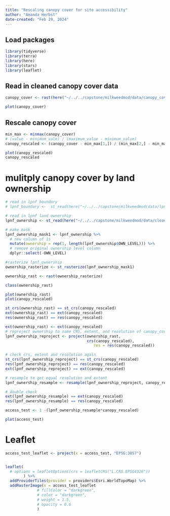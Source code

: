 ```yaml
---
title: "Rescaling canopy cover for site accessibility"
author: "Amanda Herbst"
date-created: "Feb 29, 2024"
---
```


## Load packages
```r
library(tidyverse)
library(terra)
library(here)
library(stars)
library(leaflet)
```

## Read in cleaned canopy cover data
```r
canopy_cover <- rast(here("~/../../capstone/milkweedmod/data/canopy_cover/canopy_cover_cleaned.tif"))

plot(canopy_cover)
```

## Rescale canopy cover

```r
min_max <- minmax(canopy_cover) 
# (value - minimum_vale) / (maximum_value - minimum_value)
canopy_rescaled <- (canopy_cover - min_max[1,]) / (min_max[2,] - min_max[1,])

plot(canopy_rescaled)
canopy_rescaled
```
# mulitply canopy cover by land ownership

```r
# read in lpnf boundary
# lpnf_boundary <-  st_read(here("~/../../capstone/milkweedmod/data/lpnf_boundary_data/lpnf_boundary"))

# read in lpnf land ownership
lpnf_ownership <- st_read(here("~/../../capstone/milkweedmod/data/clean_data/lpnf_land_ownership/lpnf_land_ownership.shp"))

# make mask
lpnf_ownership_mask1 <- lpnf_ownership %>% 
  # new column of 1s
  mutate(ownership = rep(1, length(lpnf_ownership$OWN_LEVEL))) %>% 
  # remove original ownership level column
  dplyr::select(-OWN_LEVEL)

#rasterize lpnf_ownership
ownership_rasterize <- st_rasterize(lpnf_ownership_mask1)

ownership_rast <- rast(ownership_rasterize)

class(ownership_rast)
```

```r
plot(ownership_rast)
plot(canopy_rescaled)
```
```r
st_crs(ownership_rast) == st_crs(canopy_rescaled)
ext(ownership_rast) == ext(canopy_rescaled)
res(ownership_rast) == res(canopy_rescaled)

ext(ownership_rast) <- ext(canopy_rescaled)
# reproject ownership to same CRS, extent, and resolution of canopy_cover
lpnf_ownership_reproject <- project(ownership_rast,
                                    crs(canopy_rescaled),
                                       res = res(canopy_rescaled))

# check crs, extent and resolution again
st_crs(lpnf_ownership_reproject) == st_crs(canopy_rescaled)
res(lpnf_ownership_reproject) == res(canopy_rescaled)
ext(lpnf_ownership_reproject) == ext(canopy_rescaled)

# resample to get equal resolution and extent 
lpnf_ownership_resample <- resample(lpnf_ownership_reproject, canopy_rescaled)

# double check 
ext(lpnf_ownership_resample) == ext(canopy_rescaled)
res(lpnf_ownership_resample) == res(canopy_rescaled)

```


```r
access_test <- 1 -(lpnf_ownership_resample*canopy_rescaled)

plot(access_test)
```
# Leaflet

```r

access_test_leaflet <- project(x = access_test, "EPSG:3857")


leaflet(
  # options = leafletOptions(crs = leafletCRS("L.CRS.EPSG4326"))
        ) %>% 
  addProviderTiles(provider = providers$Esri.WorldTopoMap) %>% 
  addRasterImage(x = access_test_leaflet
              # fillColor = "darkgreen",
              # color = "darkgreen",
              # weight = 1.5,
              # opacity = 0.6
              )
```

